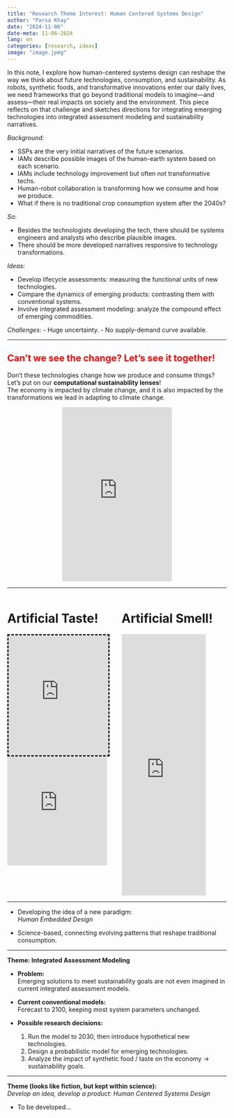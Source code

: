 ```yaml
---
title: "Research Theme Interest: Human Centered Systems Design"
author: "Parsa Khay"
date: "2024-11-06"
date-meta: 11-06-2024
lang: en
categories: [research, ideas]
image: "image.jpeg"
---
```


In this note, I explore how human-centered systems design can reshape the way we think about future technologies, consumption, and sustainability. As robots, synthetic foods, and transformative innovations enter our daily lives, we need frameworks that go beyond traditional models to imagine—and assess—their real impacts on society and the environment. This piece reflects on that challenge and sketches directions for integrating emerging technologies into integrated assessment modeling and sustainability narratives.

*Background:*

- SSPs are the very initial narratives of the future scenarios. 
- IAMs describe possible images of the human-earth system based on each scenario. 
- IAMs include technology improvement but often not transformative techs. 
- Human-robot collaboration is transforming how we consume and how we produce. 
- What if there is no traditional crop consumption system after the 2040s?

*So:*

- Besides the technologists developing the tech, there should be systems engineers and analysts who describe plausible images. 
- There should be more developed narratives responsive to technology transformations.

*Ideas:*

- Develop lifecycle assessments: measuring the functional units of new technologies.
- Compare the dynamics of emerging products: contrasting them with conventional systems.
- Involve integrated assessment modeling: analyze the compound effect of emerging commodities.  

*Challenges:*
- Huge uncertainty. 
- No supply-demand curve available.

---

## <span style="color:red;">Can't we see the change? Let's see it together!</span>

Don’t these technologies change how we produce and consume things?  
Let’s put on our **computational sustainability lenses**!  
The economy is impacted by climate change, and it is also impacted by the transformations we lead in adapting to climate change.

<div style="text-align: center;">
  <iframe src="https://www.linkedin.com/embed/feed/update/urn:li:ugcPost:6976362101502058496" 
          height="400" width="50%" frameborder="0" allowfullscreen 
          title="Embedded post"></iframe>
</div>

---

:::{.columns}

::: {.column width="50%"}
# Artificial Taste!
<iframe src="https://tech.notco.com/case-studies" 
        style="border:3px #000000 dashed;" 
        name="NotCo" 
        scrolling="yes" 
        frameborder="1" 
        height="275" width="95%" allowfullscreen></iframe>

<iframe width="95%" height="250" 
        src="https://www.youtube.com/embed/jACqrk2ID_w" 
        title="Welcome to NotCo. We are Not Another Company." 
        frameborder="0" 
        allow="accelerometer; autoplay; clipboard-write; encrypted-media; gyroscope; picture-in-picture; web-share" 
        referrerpolicy="strict-origin-when-cross-origin" 
        allowfullscreen></iframe>
:::

::: {.column width="50%"}

# Artificial Smell!

<iframe height="600px" width="80%" 
        src="https://www.youtube.com/embed/bVzn2fqeBy0" 
        title="Scent Teleportation" 
        frameborder="0" 
        allow="accelerometer; autoplay; clipboard-write; encrypted-media; gyroscope; picture-in-picture; web-share" 
        referrerpolicy="strict-origin-when-cross-origin" 
        allowfullscreen></iframe>
:::

:::

---

- Developing the idea of a new paradigm:  
  *Human Embedded Design*

- Science-based, connecting evolving patterns that reshape traditional consumption.  

---

**Theme: Integrated Assessment Modeling**

- **Problem:**  
  Emerging solutions to meet sustainability goals are not even imagined in current integrated assessment models.  

- **Current conventional models:**  
  Forecast to 2100, keeping most system parameters unchanged.  

- **Possible research decisions:**  
  1. Run the model to 2030, then introduce hypothetical new technologies.  
  2. Design a probabilistic model for emerging technologies.  
  3. Analyze the impact of synthetic food / taste on the economy → sustainability goals.  

---

**Theme (looks like fiction, but kept within science):**  
*Develop an idea, develop a product: Human Centered Systems Design*  

- To be developed...
